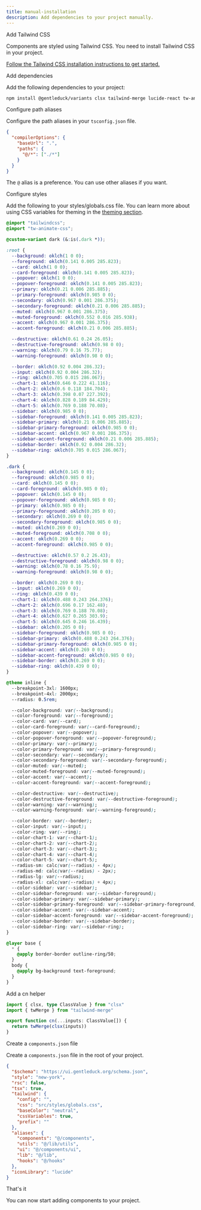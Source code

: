 ```yaml
---
title: manual-installation
description: Add dependencies to your project manually.
---
```


<Steps>

<Step>Add Tailwind CSS</Step>

Components are styled using Tailwind CSS. You need to install Tailwind CSS in your project.

[Follow the Tailwind CSS installation instructions to get started.](https://tailwindcss.com/docs/installation)

<Step>Add dependencies</Step>

Add the following dependencies to your project:

```bash
npm install @gentleduck/variants clsx tailwind-merge lucide-react tw-animate-css
```

<Step>Configure path aliases</Step>

Configure the path aliases in your `tsconfig.json` file.

```json {3-6} title="tsconfig.json" showLineNumbers
{
  "compilerOptions": {
    "baseUrl": ".",
    "paths": {
      "@/*": ["./*"]
    }
  }
}
```

The `@` alias is a preference. You can use other aliases if you want.

<Step>Configure styles</Step>

Add the following to your styles/globals.css file. You can learn more about using CSS variables for theming in the [theming section](/docs/theming).

<CodeBlockWrapper>

```css showLineNumbers title="src/styles/globals.css"
@import "tailwindcss";
@import "tw-animate-css";

@custom-variant dark (&:is(.dark *));

:root {
  --background: oklch(1 0 0);
  --foreground: oklch(0.141 0.005 285.823);
  --card: oklch(1 0 0);
  --card-foreground: oklch(0.141 0.005 285.823);
  --popover: oklch(1 0 0);
  --popover-foreground: oklch(0.141 0.005 285.823);
  --primary: oklch(0.21 0.006 285.885);
  --primary-foreground: oklch(0.985 0 0);
  --secondary: oklch(0.967 0.001 286.375);
  --secondary-foreground: oklch(0.21 0.006 285.885);
  --muted: oklch(0.967 0.001 286.375);
  --muted-foreground: oklch(0.552 0.016 285.938);
  --accent: oklch(0.967 0.001 286.375);
  --accent-foreground: oklch(0.21 0.006 285.885);

  --destructive: oklch(0.61 0.24 26.05);
  --destructive-foreground: oklch(0.98 0 0);
  --warning: oklch(0.79 0.16 75.77);
  --warning-foreground: oklch(0.98 0 0);

  --border: oklch(0.92 0.004 286.32);
  --input: oklch(0.92 0.004 286.32);
  --ring: oklch(0.705 0.015 286.067);
  --chart-1: oklch(0.646 0.222 41.116);
  --chart-2: oklch(0.6 0.118 184.704);
  --chart-3: oklch(0.398 0.07 227.392);
  --chart-4: oklch(0.828 0.189 84.429);
  --chart-5: oklch(0.769 0.188 70.08);
  --sidebar: oklch(0.985 0 0);
  --sidebar-foreground: oklch(0.141 0.005 285.823);
  --sidebar-primary: oklch(0.21 0.006 285.885);
  --sidebar-primary-foreground: oklch(0.985 0 0);
  --sidebar-accent: oklch(0.967 0.001 286.375);
  --sidebar-accent-foreground: oklch(0.21 0.006 285.885);
  --sidebar-border: oklch(0.92 0.004 286.32);
  --sidebar-ring: oklch(0.705 0.015 286.067);
}

.dark {
  --background: oklch(0.145 0 0);
  --foreground: oklch(0.985 0 0);
  --card: oklch(0.145 0 0);
  --card-foreground: oklch(0.985 0 0);
  --popover: oklch(0.145 0 0);
  --popover-foreground: oklch(0.985 0 0);
  --primary: oklch(0.985 0 0);
  --primary-foreground: oklch(0.205 0 0);
  --secondary: oklch(0.269 0 0);
  --secondary-foreground: oklch(0.985 0 0);
  --muted: oklch(0.269 0 0);
  --muted-foreground: oklch(0.708 0 0);
  --accent: oklch(0.269 0 0);
  --accent-foreground: oklch(0.985 0 0);

  --destructive: oklch(0.57 0.2 26.43);
  --destructive-foreground: oklch(0.98 0 0);
  --warning: oklch(0.78 0.16 75.9);
  --warning-foreground: oklch(0.98 0 0);

  --border: oklch(0.269 0 0);
  --input: oklch(0.269 0 0);
  --ring: oklch(0.439 0 0);
  --chart-1: oklch(0.488 0.243 264.376);
  --chart-2: oklch(0.696 0.17 162.48);
  --chart-3: oklch(0.769 0.188 70.08);
  --chart-4: oklch(0.627 0.265 303.9);
  --chart-5: oklch(0.645 0.246 16.439);
  --sidebar: oklch(0.205 0 0);
  --sidebar-foreground: oklch(0.985 0 0);
  --sidebar-primary: oklch(0.488 0.243 264.376);
  --sidebar-primary-foreground: oklch(0.985 0 0);
  --sidebar-accent: oklch(0.269 0 0);
  --sidebar-accent-foreground: oklch(0.985 0 0);
  --sidebar-border: oklch(0.269 0 0);
  --sidebar-ring: oklch(0.439 0 0);
}

@theme inline {
  --breakpoint-3xl: 1600px;
  --breakpoint-4xl: 2000px;
  --radius: 0.5rem;

  --color-background: var(--background);
  --color-foreground: var(--foreground);
  --color-card: var(--card);
  --color-card-foreground: var(--card-foreground);
  --color-popover: var(--popover);
  --color-popover-foreground: var(--popover-foreground);
  --color-primary: var(--primary);
  --color-primary-foreground: var(--primary-foreground);
  --color-secondary: var(--secondary);
  --color-secondary-foreground: var(--secondary-foreground);
  --color-muted: var(--muted);
  --color-muted-foreground: var(--muted-foreground);
  --color-accent: var(--accent);
  --color-accent-foreground: var(--accent-foreground);

  --color-destructive: var(--destructive);
  --color-destructive-foreground: var(--destructive-foreground);
  --color-warning: var(--warning);
  --color-warning-foreground: var(--warning-foreground);

  --color-border: var(--border);
  --color-input: var(--input);
  --color-ring: var(--ring);
  --color-chart-1: var(--chart-1);
  --color-chart-2: var(--chart-2);
  --color-chart-3: var(--chart-3);
  --color-chart-4: var(--chart-4);
  --color-chart-5: var(--chart-5);
  --radius-sm: calc(var(--radius) - 4px);
  --radius-md: calc(var(--radius) - 2px);
  --radius-lg: var(--radius);
  --radius-xl: calc(var(--radius) + 4px);
  --color-sidebar: var(--sidebar);
  --color-sidebar-foreground: var(--sidebar-foreground);
  --color-sidebar-primary: var(--sidebar-primary);
  --color-sidebar-primary-foreground: var(--sidebar-primary-foreground);
  --color-sidebar-accent: var(--sidebar-accent);
  --color-sidebar-accent-foreground: var(--sidebar-accent-foreground);
  --color-sidebar-border: var(--sidebar-border);
  --color-sidebar-ring: var(--sidebar-ring);
}

@layer base {
  * {
    @apply border-border outline-ring/50;
  }
  body {
    @apply bg-background text-foreground;
  }
}
```

</CodeBlockWrapper>

<Step>Add a cn helper</Step>

```ts showLineNumbers title="lib/utils.ts"
import { clsx, type ClassValue } from "clsx"
import { twMerge } from "tailwind-merge"

export function cn(...inputs: ClassValue[]) {
  return twMerge(clsx(inputs))
}
```

<Step>Create a `components.json` file</Step>

Create a `components.json` file in the root of your project.

```json title="components.json" showLineNumbers
{
  "$schema": "https://ui.gentleduck.org/schema.json",
  "style": "new-york",
  "rsc": false,
  "tsx": true,
  "tailwind": {
    "config": "",
    "css": "src/styles/globals.css",
    "baseColor": "neutral",
    "cssVariables": true,
    "prefix": ""
  },
  "aliases": {
    "components": "@/components",
    "utils": "@/lib/utils",
    "ui": "@/components/ui",
    "lib": "@/lib",
    "hooks": "@/hooks"
  },
  "iconLibrary": "lucide"
}
```

<Step>That's it</Step>

You can now start adding components to your project.

</Steps>
